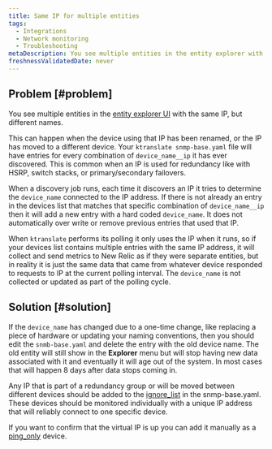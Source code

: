 ```yaml
---
title: Same IP for multiple entities
tags:
  - Integrations
  - Network monitoring
  - Troubleshooting
metaDescription: You see multiple entities in the entity explorer with the same IP, but different names.
freshnessValidatedDate: never
---
```


## Problem [#problem]

You see multiple entities in the [entity explorer UI](/docs/new-relic-solutions/new-relic-one/core-concepts/new-relic-explorer-view-performance-across-apps-services-hosts#find) with the same IP, but different names.

This can happen when the device using that IP has been renamed, or the IP has moved to a different device.  Your `ktranslate snmp-base.yaml` file will have entries for every combination of `device_name__ip` it has ever discovered.  This is common when an IP is used for redundancy like with HSRP, switch stacks, or primary/secondary failovers.

When a discovery job runs, each time it discovers an IP it tries to determine the `device_name` connected to the IP address.  If there is not already an entry in the devices list that matches that specific combination of `device_name__ip` then it will add a new entry with a hard coded `device_name`.  It does not automatically over write or remove previous entries that used that IP.  

When `ktranslate` performs its polling it only uses the IP when it runs, so if your devices list contains multiple entries with the same IP address, it will collect and send metrics to New Relic as if they were separate entities, but in reality it is just the same data that came from whatever device responded to requests to IP at the current polling interval.  The `device_name` is not collected or updated as part of the polling cycle.

## Solution [#solution]

If the `device_name` has changed due to a one-time change, like replacing a piece of hardware or updating your naming conventions, then you should edit the `snmb-base.yaml` and delete the entry with the old device name.  The old entity will still show in the <DNT>**Explorer**</DNT> menu but will stop having new data associated with it and eventually it will age out of the system. In most cases that will happen 8 days after data stops coming in.

Any IP that is part of a redundancy group or will be moved between different devices should be added to the [ignore_list](/docs/network-performance-monitoring/advanced/advanced-config/#discovery) in the snmp-base.yaml.  These devices should be monitored individually with a unique IP address that will reliably connect to one specific device.

If you want to confirm that the virtual IP is up you can add it manually as a [ping_only](/docs/network-performance-monitoring/advanced/advanced-config/#response_time-attribute) device.
